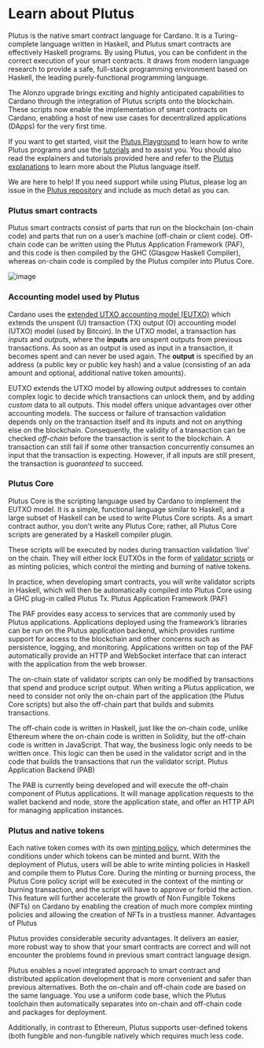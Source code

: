 # Learn about Plutus

Plutus is the native smart contract language for Cardano. It is a Turing-complete language written in Haskell, and Plutus smart contracts are effectively Haskell programs. By using Plutus, you can be confident in the correct execution of your smart contracts. It draws from modern language research to provide a safe, full-stack programming environment based on Haskell, the leading purely-functional programming language.

The Alonzo upgrade brings exciting and highly anticipated capabilities to Cardano through the integration of Plutus scripts onto the blockchain. These scripts now enable the implementation of smart contracts on Cardano, enabling a host of new use cases for decentralized applications (DApps) for the very first time.

If you want to get started, visit the [Plutus Playground](https://playground.plutus.iohkdev.io/) to learn how to write Plutus programs and use the [tutorials](https://plutus-apps.readthedocs.io/en/latest/) and to assist you. You should also read the explainers and tutorials provided here and refer to the [Plutus explanations](https://plutus-apps.readthedocs.io/en/latest/plutus/explanations/index.html) to learn more about the Plutus language itself.

We are here to help! If you need support while using Plutus, please log an issue in the [Plutus repository](https://github.com/input-output-hk/plutus) and include as much detail as you can.

### Plutus smart contracts

Plutus smart contracts consist of parts that run on the blockchain (on-chain code) and parts that run on a user’s machine (off-chain or client code). Off-chain code can be written using the Plutus Application Framework (PAF), and this code is then compiled by the GHC (Glasgow Haskell Compiler), whereas on-chain code is compiled by the Plutus compiler into Plutus Core.

![image](https://docs.cardano.org/static/6c366861cbc7f599ed30a07969dd1cf1/a6d66/Plutus_arch.png)

### Accounting model used by Plutus

Cardano uses the [extended UTXO accounting model (EUTXO)](https://docs.cardano.org/plutus/eutxo-explainer) which extends the unspent (U) transaction (TX) output (O) accounting model (UTXO) model (used by Bitcoin). In the UTXO model, a transaction has *inputs* and *outputs*, where the **inputs** are unspent outputs from previous transactions. As soon as an output is used as input in a transaction, it becomes spent and can never be used again. The **output** is specified by an address (a public key or public key hash) and a value (consisting of an ada amount and optional, additional native token amounts).

EUTXO extends the UTXO model by allowing output addresses to contain complex logic to decide which transactions can unlock them, and by adding *custom* data to all outputs. This model offers unique advantages over other accounting models. The success or failure of transaction validation depends only on the transaction itself and its inputs and not on anything else on the blockchain. Consequently, the validity of a transaction can be checked *off-chain* before the transaction is sent to the blockchain. A transaction can still fail if some other transaction concurrently consumes an input that the transaction is expecting. However, if all inputs are still present, the transaction is *guaranteed* to succeed.

### Plutus Core

Plutus Core is the scripting language used by Cardano to implement the EUTXO model. It is a simple, functional language similar to Haskell, and a large subset of Haskell can be used to write Plutus Core scripts. As a smart contract author, you don’t write any Plutus Core; rather, all Plutus Core scripts are generated by a Haskell compiler plugin.

These scripts will be executed by nodes during transaction validation ‘live’ on the chain. They will either lock EUTXOs in the form of [validator scripts](https://docs.cardano.org/plutus/Plutus-validator-scripts) or as minting policies, which control the minting and burning of native tokens.

In practice, when developing smart contracts, you will write validator scripts in Haskell, which will then be automatically compiled into Plutus Core using a GHC plug-in called Plutus Tx.
Plutus Application Framework (PAF)

The PAF provides easy access to services that are commonly used by Plutus applications. Applications deployed using the framework’s libraries can be run on the Plutus application backend, which provides runtime support for access to the blockchain and other concerns such as persistence, logging, and monitoring. Applications written on top of the PAF automatically provide an HTTP and WebSocket interface that can interact with the application from the web browser.

The on-chain state of validator scripts can only be modified by transactions that spend and produce script output. When writing a Plutus application, we need to consider not only the on-chain part of the application (the Plutus Core scripts) but also the off-chain part that builds and submits transactions.

The off-chain code is written in Haskell, just like the on-chain code, unlike Ethereum where the on-chain code is written in Solidity, but the off-chain code is written in JavaScript. That way, the business logic only needs to be written once. This logic can then be used in the validator script and in the code that builds the transactions that run the validator script.
Plutus Application Backend (PAB)

The PAB is currently being developed and will execute the off-chain component of Plutus applications. It will manage application requests to the wallet backend and node, store the application state, and offer an HTTP API for managing application instances.

### Plutus and native tokens

Each native token comes with its own [minting policy](https://github.com/input-output-hk/cardano-documentation/blob/staging/content/07-native-tokens/01-learn.mdx#minting-policy), which determines the conditions under which tokens can be minted and burnt. With the deployment of Plutus, users will be able to write minting policies in Haskell and compile them to Plutus Core. During the minting or burning process, the Plutus Core policy script will be executed in the context of the minting or burning transaction, and the script will have to approve or forbid the action. This feature will further accelerate the growth of Non Fungible Tokens (NFTs) on Cardano by enabling the creation of much more complex minting policies and allowing the creation of NFTs in a trustless manner.
Advantages of Plutus

Plutus provides considerable security advantages. It delivers an easier, more robust way to show that your smart contracts are correct and will not encounter the problems found in previous smart contract language design.

Plutus enables a novel integrated approach to smart contract and distributed application development that is more convenient and safer than previous alternatives. Both the on-chain and off-chain code are based on the same language. You use a uniform code base, which the Plutus toolchain then automatically separates into on-chain and off-chain code and packages for deployment.

Additionally, in contrast to Ethereum, Plutus supports user-defined tokens (both fungible and non-fungible natively which requires much less code.